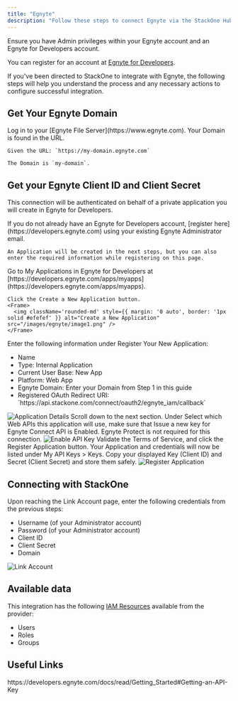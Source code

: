 ```yaml
---
title: "Egnyte"
description: "Follow these steps to connect Egnyte via the StackOne Hub successfully."
---
```



<Warning>
  Ensure you have Admin privileges within your Egnyte account and an Egnyte for Developers account.

  You can register for an account at [Egnyte for Developers](https://developers.egnyte.com/member/register).
</Warning>

If you've been directed to StackOne to integrate with Egnyte, the following steps will help you understand the process and any necessary actions to configure successful integration.

## Get Your Egnyte Domain

<Steps>
  <Step title="Log in to Egnyte">
    Log in to your [Egnyte File Server](https://www.egnyte.com). Your Domain is found in the URL.

    Given the URL: `https://my-domain.egnyte.com`

    The Domain is `my-domain`.
  </Step>
</Steps>

## Get your Egnyte Client ID and Client Secret

This connection will be authenticated on behalf of a private application you will create in Egnyte for Developers.

<Steps>
  <Step title="Register for Egnyte for Developers">
    If you do not already have an Egnyte for Developers account, [register here](https://developers.egnyte.com) using your existing Egnyte Administrator email.

    An Application will be created in the next steps, but you can also enter the required information while registering on this page.
  </Step>

  <Step title="Create a New Application">
    Go to My Applications in Egnyte for Developers at [https://developers.egnyte.com/apps/myapps](https://developers.egnyte.com/apps/myapps).

    Click the Create a New Application button.
    <Frame>
      <img className='rounded-md' style={{ margin: '0 auto', border: '1px solid #efefef' }} alt="Create a New Application" src="/images/egnyte/image1.png" />
    </Frame>
  </Step>

  <Step title="Enter Application Details">
    Enter the following information under Register Your New Application:
    <ul>
      <li>Name</li>
      <li>Type: Internal Application</li>
      <li>Current User Base: New App</li>
      <li>Platform: Web App</li>
      <li>Egnyte Domain: Enter your Domain from Step 1 in this guide</li>
      <li>Registered OAuth Redirect URI: `https://api.stackone.com/connect/oauth2/egnyte_iam/callback`</li>
    </ul>
    <Frame>
      <img className='rounded-md' style={{ margin: '0 auto', border: '1px solid #efefef' }} alt="Application Details" src="/images/egnyte/image2.png" />
    </Frame>
  </Step>

  <Step title="Enable API Key">
    Scroll down to the next section. Under Select which Web APIs this application will use, make sure that Issue a new key for Egnyte Connect API is Enabled. Egnyte Protect is not required for this connection.
    <Frame>
      <img className='rounded-md' style={{ margin: '0 auto', border: '1px solid #efefef' }} alt="Enable API Key" src="/images/egnyte/image3.png" />
    </Frame>
  </Step>

  <Step title="Register Application">
    Validate the Terms of Service, and click the Register Application button. Your Application and credentials will now be listed under My API Keys > Keys. Copy your displayed Key (Client ID) and Secret (Client Secret) and store them safely.
    <Frame>
      <img className='rounded-md' style={{ margin: '0 auto', border: '1px solid #efefef' }} alt="Register Application" src="/images/egnyte/image4.png" />
    </Frame>
  </Step>
</Steps>

## Connecting with StackOne

<Steps>
  <Step title="Enter Credentials">
    Upon reaching the Link Account page, enter the following credentials from the previous steps:
    <ul>
      <li>Username (of your Administrator account)</li>
      <li>Password (of your Administrator account)</li>
      <li>Client ID</li>
      <li>Client Secret</li>
      <li>Domain</li>
    </ul>
    <Frame>
      <img className='rounded-md' style={{ margin: '0 auto', border: '1px solid #efefef' }} alt="Link Account" src="/images/egnyte/image5.png" />
    </Frame>
  </Step>
</Steps>

<IntegrationFooter />


## Available data

This integration has the following [IAM Resources](https://docs.stackone.com/reference/iam_list_users) available from the provider:
<ul>
 <li>Users</li>
 <li>Roles</li>
 <li>Groups</li>
</ul>


## Useful Links
<Card title="Getting Started" icon="link" href="https://developers.egnyte.com/docs/read/Getting_Started#Getting-an-API-Key">
    https://developers.egnyte.com/docs/read/Getting_Started#Getting-an-API-Key
</Card>

